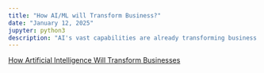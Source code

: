 ```yaml
---
title: "How AI/ML will Transform Business?"
date: "January 12, 2025" 
jupyter: python3
description: "AI's vast capabilities are already transforming business and changing the nature of many jobs"
---
```



[How Artificial Intelligence Will Transform Businesses](https://www.forbes.com/sites/davidmorel/2023/08/31/the-future-of-work-how-will-ai-change-business/)
